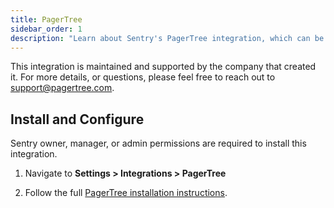 ```yaml
---
title: PagerTree
sidebar_order: 1
description: "Learn about Sentry's PagerTree integration, which can be used to send SMS, voice, push, email, and Slack notifications for Sentry issues and errors."
---
```


This integration is maintained and supported by the company that created it. For more details, or questions, please feel free to reach out to support@pagertree.com.
## Install and Configure

<Note>

Sentry owner, manager, or admin permissions are required to install this integration.

</Note>

1. Navigate to **Settings > Integrations > PagerTree**

2. Follow the full [PagerTree installation instructions](https://pagertree.com/docs/integration-guides/sentry).
